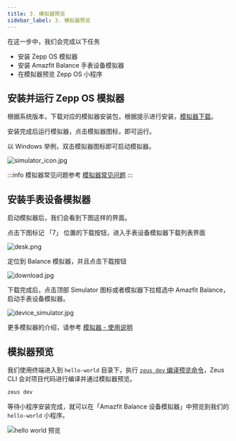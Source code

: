 ```yaml
---
title: 3. 模拟器预览
sidebar_label: 3. 模拟器预览
---
```


在这一步中，我们会完成以下任务

- 安装 Zepp OS 模拟器
- 安装 Amazfit Balance 手表设备模拟器
- 在模拟器预览 Zepp OS 小程序

## 安装并运行 Zepp OS 模拟器

根据系统版本，下载对应的模拟器安装包，根据提示进行安装，[模拟器下载](../tools/simulator/download.md)。

安装完成后运行模拟器，点击模拟器图标，即可运行。

以 Windows 举例，双击模拟器图标即可启动模拟器。

![simulator_icon.jpg](/img/simulator/simulator_icon.jpg)

:::info
模拟器常见问题参考 [模拟器常见问题](../faq/simulator-faq.md)
:::

## 安装手表设备模拟器

启动模拟器后，我们会看到下图这样的界面。

点击下图标记 「7」 位置的下载按钮，进入手表设备模拟器下载列表界面

![desk.png](/img/simulator/interface.png)

定位到 Balance 模拟器，并且点击下载按钮

![download.jpg](/img/docs/quick-start/simulator_download.jpg)

下载完成后，点击顶部 Simulator 图标或者模拟器下拉框选中 Amazfit Balance，启动手表设备模拟器。

![device_simulator.jpg](/img/docs/quick-start/simulator_run.jpg)

更多模拟器的介绍，请参考 [模拟器 - 使用说明](../../guides/tools/simulator/index.md)

## 模拟器预览

我们使用终端进入到 `hello-world` 目录下，执行 [`zeus dev` 编译预览命令](../../guides/tools/cli/index.md#zeus-dev-编译预览模拟器)，Zeus CLI 会对项目代码进行编译并通过模拟器预览。

```sh
zeus dev
```

等待小程序安装完成，就可以在「Amazfit Balance 设备模拟器」中预览到我们的 `hello-world` 小程序。

![hello world 预览](/img/docs/quick-start/simulator_project_preview.jpg)
